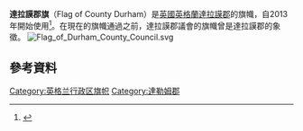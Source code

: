 {{Infobox flag
| Name = County Durham
| Article = 
| Type = 
| Image = Flag of County Durham.svg
| Nickname = 
| Morenicks = 
| Use = 
| Symbol = 
| Proportion = 3:5
| Adoption = 2013
| Design = 
| Designer = 
}}
'''達拉謨郡旗'''（Flag of County Durham）是[[英國|英國]][[英格蘭|英格蘭]][[達拉謨郡|達拉謨郡]]的旗幟，自2013年開始使用<ref>{{cite web|url=http://www.bbc.co.uk/news/uk-england-tees-25039676|title=County Durham flag with St Cuthbert's cross wins vote|publisher=BBC Press Office|date=21 November 2013|accessdate=21 November 2013}}</ref>。在現在的旗幟通過之前，達拉謨郡議會的旗幟曾是達拉謨郡的象徵。
[[File:Flag_of_Durham_County_Council.svg|right]]
== 參考資料 ==
{{Reflist|2}}

{{Flag-stub}}
[[Category:英格兰行政区旗帜|Category:英格兰行政区旗帜]]
[[Category:達勒姆郡|Category:達勒姆郡]]